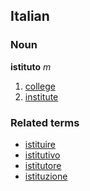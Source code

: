 ==Italian==
===Noun===
'''istituto''' ''m''

# [[college]]
# [[institute]]

===Related terms===
*[[istituire]]
*[[istitutivo]]
*[[istitutore]]
*[[istituzione]]